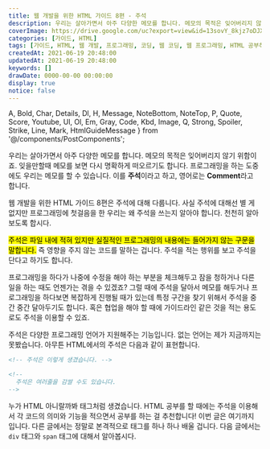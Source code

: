 ```yaml
---
title: 웹 개발을 위한 HTML 가이드 8편 - 주석
description: 우리는 살아가면서 아주 다양한 메모를 합니다. 메모의 목적은 잊어버리지 않기 위함이죠. 잊을만할때 메모를 보면 다시 명확하게 떠오르기도 합니다. 프로그래밍을 하는 도중에도 우리는 메모를 할 수 있습니다. 이를 주석이라고 표현합니다. 영어로는 Comment라고 합니다. 주석은 파일 내에 적혀 있지만 실질적인 프로그래밍의 내용에는 들어가지 않는 구문을 말합니다. 즉 영향을 주지 않는 코드를 말하는 겁니다. 주석을 적는 행위를 보고 주석을 단다고 하기도 합니다.
coverImage: https://drive.google.com/uc?export=view&id=13sovY_8kjz7oDJXg9qBpuudA68_WIdmR
categories: [가이드, HTML]
tags: [가이드, HTML, 웹 개발, 프로그래밍, 코딩, 웹 코딩, 웹 프로그래밍, HTML 공부하기, HTML 초보, 주석]
createdAt: 2021-06-19 20:48:00
updatedAt: 2021-06-19 20:48:00
keywords: []
drawDate: 0000-00-00 00:00:00
display: true
notice: false
---
```


  A, Bold, Char, Details, Dl, H, Message, NoteBottom, NoteTop, P,
  Quote, Score, Youtube, Ul, Ol, Em, Gray, Code, Kbd, Image,
  Q, Strong, Spoiler, Strike, Line, Mark, HtmlGuideMessage
} from '@/components/PostComponents';

<HtmlGuideMessage />

<P>우리는 살아가면서 아주 다양한 메모를 합니다. 메모의 목적은 잊어버리지 않기 위함이죠. 잊을만할때 메모를 보면 다시 명확하게 떠오르기도 합니다. <Bold>프로그래밍을 하는 도중에도 우리는 메모를 할 수 있습니다.</Bold> 이를 <Strong>주석</Strong>이라고 하고, 영어로는 <Strong>Comment</Strong>라고 합니다.</P>

웹 개발을 위한 HTML 가이드 8편은 주석에 대해 다룹니다. 사실 주석에 대해선 별 게 없지만 프로그래밍에 첫걸음을 한 우리는 왜 주석을 쓰는지 알아야 합니다. 천천히 알아보도록 합시다.

<P><Mark>주석은 파일 내에 적혀 있지만 실질적인 프로그래밍의 내용에는 들어가지 않는 구문을 말합니다.</Mark> 즉 영향을 주지 않는 코드를 말하는 겁니다. 주석을 적는 행위를 보고 주석을 단다고 하기도 합니다.</P>

<P>프로그래밍을 하다가 나중에 수정을 해야 하는 부분을 체크해두고 잠을 청하거나 다른 일을 하는 때도 언젠가는 겪을 수 있겠죠? 그럴 때에 주석을 달아서 메모를 해두거나 프로그래밍을 하다보면 복잡하게 진행될 때가 있는데 특정 구간을 찾기 위해서 주석을 중간 중간 달아두기도 합니다. 혹은 협업을 해야 할 때에 가이드라인 같은 것을 적는 용도로도 주석을 이용할 수 있죠.</P>

주석은 다양한 프로그래밍 언어가 지원해주는 기능입니다. 없는 언어는 제가 지금까지는 못봤습니다. 아무튼 HTML에서의 주석은 다음과 같이 표현합니다.

```html
<!-- 주석은 이렇게 생겼습니다. -->

<!--
  주석은 여러줄을 감쌀 수도 있습니다.
-->
```

<P>누가 HTML 아니랄까봐 태그처럼 생겼습니다. <Bold>HTML 공부를 할 때에는 주석을 이용해서 각 코드의 의미와 기능을 적으면서 공부를 하는 걸 추천합니다!</Bold> 이번 글은 여기까지 입니다. 다른 글에서는 정말로 본격적으로 태그를 하나 하나 배울 겁니다. 다음 글에서는 <Code>div</Code> 태그와 <Code>span</Code> 태그에 대해서 알아봅시다.</P>
